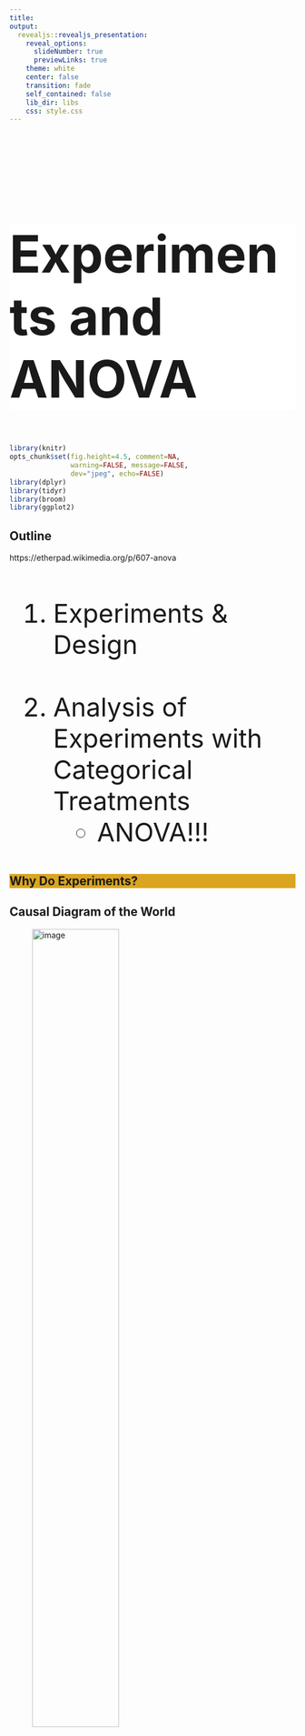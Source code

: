 ```yaml
---
title:
output:
  revealjs::revealjs_presentation:
    reveal_options:
      slideNumber: true
      previewLinks: true
    theme: white
    center: false
    transition: fade
    self_contained: false
    lib_dir: libs
    css: style.css
---
```


## {data-background="images/19/urchin_diet_expt.jpg"}
<br>
<!-- review this slide for continuity and some missing conclusion slides -->
<!-- explain what levene test and Kruskal-Wallace test are doing -->
<h1 style="background-color:white; font-size:68pt">Experiments and ANOVA</h1>

```r
library(knitr)
opts_chunk$set(fig.height=4.5, comment=NA, 
               warning=FALSE, message=FALSE, 
               dev="jpeg", echo=FALSE)
library(dplyr)
library(tidyr)
library(broom)
library(ggplot2)

```

## Outline
https://etherpad.wikimedia.org/p/607-anova
<br><br>
<div style="font-size:34pt; text-align:left">
1. Experiments & Design  
\
2. Analysis of Experiments with Categorical Treatments  
      - ANOVA!!!
</div>

##  {data-background="images/19/fires.jpg"}
<h2 style="background-color:goldenrod">Why Do Experiments?</h2>

## Causal Diagram of the World

![image](./images/19/causal_expt_Slide1.png){width="60%"}

In an experiment, we want to isolate effects between pairs of variables.



## Manipulation to Determine Causal Relationship

![image](./images/19/causal_expt_Slide2.png){width="60%"}



## Manipulation to Determine Causal Relationship

![image](./images/19/causal_expt_Slide3.png){width="60%"}

Experimental manipulation (done right) severs the link between a
driver and its causes. We can now test the causal effect of changing
one this driver on a response variable.



## Other Sources of Variation are “Noise”

![image](./images/19/causal_expt_Slide3.png){width="60%"}

Properly designed experiments will have a distribution of other
variables effecting our response variable. We want to reduce BIAS due to
biological processes


          
## How can experimental replicates go awry?
<div style="font-size:32pt">
> * Conditions in replicates are not **representative**  
\
> * Replicates do not have **equal chance** of all types of environmental variability  
\
> * Replicates are not is not **independent**  
</div>


          
## How would you place replicates across this "field"?
```r
set.seed(30)
popMax<-100
popData<-data.frame(x=runif(popMax,1,popMax), 
                    y=runif(popMax,1,popMax), 
                    colorSize1 = runif(popMax,.01,popMax/10),
                    colorSize2 = runif(popMax,.01,popMax/10))


extraNoise<-runif(popMax, 0,popMax/10)
spatialPlot<-qplot(x, colorSize1*10+extraNoise, size=colorSize1, colour=colorSize2, data=popData) + 
  theme_void() +xlab("")+ylab("") +
  scale_color_gradientn(guide=FALSE, colours = c("grey", rainbow(15), "black")) + 
  scale_size_continuous(guide=FALSE, range=c(1,10))

spatialPlot
```



## Stratified or Random Treatment Assignment

- How is your population defined?  


- What is the scale of your inference?  


- What might influence the inclusion of a environmental variability?  


- How important are external factors you know about?  


- How important are external factors you cannot assess?  


## Other Sources of Variation are now "Noise"

![image](./images/19/causal_expt_Slide4.png){width="60%"}

<span class="fragment">AND - this term also includes observer error. We must minimize OBSERVER
BIAS as well.</span>\


## Removing Bias and Confounding Effects

![image](./images/19/sources_of_error.jpg){width="50%"}

(Hurlbert 1984)

## Ensuring that our Signal Comes from our Manipulation
<br>
**<font color="red">CONTROL</font>**

-   A treatment against which others are compared

-   Separate out causal v. experimental effects

-   Techniques to remove spurious effects of time, space,
    gradients, etc.


## Ensuring our Signal is Real
<br>
**<font color="red">REPLICATION</font>**

-   How many points to fit a probability distribution?

-   Ensure that your effect is not a fluke10

-   $frac{p^{3/2}}{n}$ should approach 0 for Likelihood 
      - <span style="font-size:12pt">Portnoy 1988 Annals of Statistics</span>

-   i.e.,$sim$ 5-10 samples per paramter (1 treatment = 1 parameter, but
    this is total \# of samples)

## Outline
https://etherpad.wikimedia.org/p/607-anova
<br><br>
<div style="font-size:34pt; text-align:left">
1. Experiments & Design  
\
2. Analysis of Experiments with Categorical Treatments  
      - ANOVA!!!
</div>

##
<h1 style="font-size:64pt">Analysis of Models with Categorical Predictors</h1>


## What are our "treatments?"

![image](./images/19/causal_expt_Slide4.png){width="60%"}

Treatments can be continuous - or grouped into discrete categories


## Why categories for treatments?

> -   When we think of experiments, we think of manipulating categories    
\ 
> -   Control, Treatment 1, Treatment 2  
\
> -   Models with *categorical predictors* still reflect an underlying data and error generating processes  
\
> -   In many ways, it’s like having many processes generating data, with each present or absent  
\
> -   Big advantage: don't make assumptions of linearity about relationships between treatments


## Categorical Predictors Ubiquitous

-   Treatments in an Experiment  
\
-   Spatial groups - plots, Sites, States, etc.  
\
-   Individual sampling units  
\
-   Temporal groups - years, seasons, months  

##
<br><br><br>
<h1 style="text-align:left">Modeling categorical predictors in experiments</h1>

## Categorical Predictors: Gene Expression and Mental Disorders

![image](./images/19/neuron_label.jpeg){width="30.00000%"}
![image](./images/19/myelin.jpeg){width="40.00000%"}\
```r
brainGene <- read.csv("./data/19/15q06DisordersAndGeneExpression.csv") %>%
  mutate(group = forcats::fct_relevel(group, c("control", "schizo", "bipolar")))
```

## The data
```r
ggplot(brainGene, aes(x=group, y=PLP1.expression, fill = group)) +
  geom_boxplot() +
  scale_fill_discrete(guide=FALSE)+
  theme_bw(base_size=17)
```


## The Steps of Statistical Modeling
1. What is your question?
2. What model of the world matches your question?
3. Build a test
4. Evaluate test assumptions
5. Evaluate test results
6. Visualize

## Traditional Way to Think About Categories
```r
ggplot(brainGene, aes(x=group, y=PLP1.expression, color = group)) +
#  geom_boxplot() +
  stat_summary() +
  scale_color_discrete(guide=FALSE) +
  theme_bw(base_size=17)
```

What is the variance between groups v. within groups?


## But What is the Underlying Model  ?

```r

bgsub1 <- subset(brainGene, brainGene$group != "schizo")
bgPoints <- ggplot(bgsub1, aes(x=group, y=PLP1.expression)) +
                 geom_point(size=1.5) +
  theme_bw(base_size=24)
                   
bgPoints
```



## But What is the Underlying Model  ?

```r
bgPoints + stat_smooth(method="lm", mapping=aes(group=1), color="red", lwd=2)

```

<span class="fragment">Underlying linear model with control = intercept, dummy variable for bipolar<span>

## But What is the Underlying Model  ?

```r
bgPoints + stat_smooth(method="lm", mapping = aes(group=1), color="red", lwd=2) +
scale_x_discrete(labels=c("0", "1"))

```

Underlying linear model with control = intercept, dummy variable for bipolar




## But What is the Underlying Model  ?

```r
bgsub2 <- subset(brainGene, brainGene$group != "bipolar")
bgPoints2 <- ggplot(bgsub2, aes(x=group, y=PLP1.expression)) +
  geom_point(size=1.5) +
  theme_bw() + 
  stat_smooth(method="lm", mapping = aes(group=1), color="red", lwd=2)+
  theme_bw(base_size=24)

bgPoints2
```

Underlying linear model with control = intercept, dummy variable for schizo


## Different Ways to Write a Categorical Model
<br><br>
$$1) y_{ij} = \bar{y} + (\bar{y}_{i} - \bar{y}) + ({y}_{ij} - \bar{y}_{i})$$
\
$$2) y_{ij} = \mu + \alpha_{i} + \epsilon_{ij}, \qquad \epsilon_{ij} \sim N(0, \sigma^{2} )$$
\
$$3) y_{j} = \beta_{0} + \sum \beta_{i}x_{i} + \epsilon_{j}, \qquad x_{i} = 0,1$$  



## Partioning Model

$$\large y_{ij} = \bar{y} + (\bar{y}_{i} - \bar{y}) + ({y}_{ij} - \bar{y}_{i})$$
\
<div style="text-align:left">
<li> Shows partitioning of variation  
\
<li> Consider it an intercept, deviations from intercept by treatment, and residuals
</div>

## Means Model
$$\large y_{ij} = \mu + \alpha_{i} + \epsilon_{ij}$$  
$$\epsilon_{ij} \sim N(0, \sigma^{2} )$$
\
<div style="text-align:left">
<li> Different mean for each group  
\
<li> Focus is on specificity of a categorical predictor
</div>

## Linear Dummy Variable Model
$$\large y_{ij} = \beta_{0} + \sum \beta_{i}x_{i} + \epsilon_{ij}, \qquad x_{i} = 0,1$$  
$$\epsilon_{ij} \sim N(0, \sigma^{2})$$
\ 

- $x_{i}$ inidicates presence/abscence (1/0) of a category\
\
- Note similarities to a linear regression  
\
- Often one category set to $  beta_{0}$ for ease of fitting, and other $  beta$s are different from it



## The Steps of Statistical Modeling
1. What is your question?
2. What model of the world matches your question?
3. Build a test
4. Evaluate test assumptions
5. Evaluate test results
6. Visualize



## You have Fit a Valid Model. Now...

1.  Does your model explain variation in the data?

2.  Are your coefficients different from 0?

3.  How much variation is retained by the model?

4.  How confident can you be in model predictions?


## Testing the Model

Ho = The model predicts no variation in the data.  
\
\
\
Ha = The model predicts variation in the data.


## Introducing ANOVA: Comparing Variation
<br><br>
<center>Central Question: **Is the variation in the data explained by the data generating process greater than that explained by the error generating process?**</center>
<br>
<div class="fragment">Test: Is a ratio of variability from data generating process v. error generating process large?</div>
<br>
<div class="fragment">Ratio of two normal distributions = F Distribution</div>

## Hypothesis Testing with a Categorical Model: ANOVA

$$H_{0} = \mu_{1} = \mu{2} = \mu{3} = ...$$

OR

$$\beta_{0} = \mu, \qquad \beta_{i} = 0$$


## Linking your Model to Your Question
<div style="text-align:left">
Data Generating Process:$$\beta_{0} + \sum \beta_{i}x_{i}$$
<br><br>VERSUS<br><br>
Error Generating Process $$\epsilon_i \sim N(0,\sigma)$$ 

<div class="fragment">If groups are a meaningful explanatory variable, what does that imply about variability in th data?</div>
</div>

## Variability due to DGP versus EGP
```r
brainGene$subj <- 1:nrow(brainGene)
jls <- brainGene %>%
  group_by(group) %>%
  summarise(mean_expression = mean(PLP1.expression)) %>%
  ungroup()

data_plot <- ggplot(data=brainGene, mapping=aes(x=group, y=PLP1.expression, color=group)) +
  geom_point(mapping=aes(group=subj), position=position_dodge(width=0.5)) +
  theme_bw(base_size=14)

data_plot
```

## Variability due to DGP versus EGP
```r
model_plot <- data_plot +
    geom_boxplot(data=jls, mapping=aes(x=group, y=mean_expression))

model_plot
```

## Variability due to DGP versus EGP
```r
brainGene <- brainGene %>%
  group_by(group) %>%
  mutate(mean_expression = mean(PLP1.expression)) %>%
  ungroup()

model_plot + 
  geom_linerange(data = brainGene, mapping=aes(x=group, ymin = mean_expression, ymax = PLP1.expression, group=subj), position=position_dodge(width=0.5))
```



## F-Test to Compare
<br><br>
$SS_{Total} = SS_{Between} + SS_{Within}$ \
\
<span class="fragment">(Regression: $SS_{Total} = SS_{Model} + SS_{Error}$ )</span>


## F-Test to Compare

$SS_{Between} = \sum_{i}\sum_{j}(\bar{Y_{i}} - \bar{Y})^{2}$, df=k-1 \
\
$SS_{Within} = \sum_{i}\sum_{j}(Y_{ij} - \bar{Y_{i}})^2$, df=n-k \
\

To compare them, we need to correct for different DF. This is the Mean Square.\
\
MS = SS/DF, e.g, $MS_{W} = \frac{SS_{W}}{n-k}$ \


## F-Test to Compare

$F = \frac{MS_{B}}{MS_{W}}$ with DF=k-1,n-k\

\

(note similarities to $SS_{R}$ and $SS_{E}$ notation of regression)


## ANOVA

```r
brain_lm <- lm(PLP1.expression ~ group, data=brainGene)
knitr::kable(anova(lm(PLP1.expression ~ group, data=brainGene)))
```

<span class="fragment"> Is using ANOVA valid?</span>


## Assumptions of Linear Models with Categorical Variables

-   Independence of data points

-   Normality within groups (of residuals)

-   No relationship between fitted and residual values

-   Homoscedasticity (homogeneity of variance) of groups

## Fitted v. Residuals
```r
plot(brain_lm, which=1)
```

## Residuals!
```r
plot(brain_lm, which=2)
```

## Leverage
```r
plot(brain_lm, which=5)
```



## Levene’s Test of Homogeneity of Variance

```r
library(car)
knitr::kable(leveneTest(PLP1.expression ~ group, data=brainGene))
```

Levene’s test robust to departures from normality


## What do I do if I Violate Assumptions?

-   Nonparametric Kruskal-Wallace (uses ranks)

-   log(x+1) or otherwise transform

-   GLM with ANODEV (two weeks!)

## Kruskal Wallace Test

```r
knitr::kable(broom::tidy(kruskal.test(PLP1.expression ~ group, data=brainGene)), digits=4)
```


